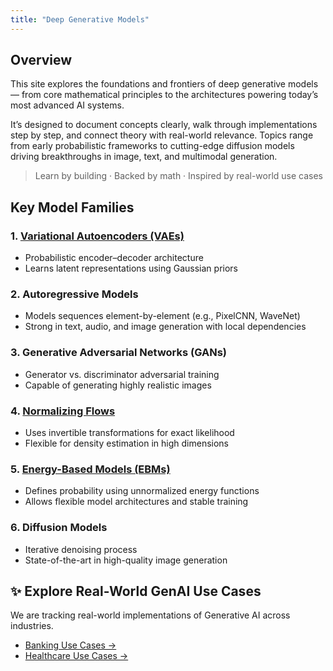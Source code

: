 ```yaml
---
title: "Deep Generative Models"
---
```


## Overview

This site explores the foundations and frontiers of deep generative models — from core mathematical principles to the architectures powering today’s most advanced AI systems.

It’s designed to document concepts clearly, walk through implementations step by step, and connect theory with real-world relevance. Topics range from early probabilistic frameworks to cutting-edge diffusion models driving breakthroughs in image, text, and multimodal generation.

> Learn by building · Backed by math · Inspired by real-world use cases


## Key Model Families

### 1. [Variational Autoencoders (VAEs)](vae.qmd) 
- Probabilistic encoder–decoder architecture  
- Learns latent representations using Gaussian priors  

### 2. Autoregressive Models 
- Models sequences element-by-element (e.g., PixelCNN, WaveNet)  
- Strong in text, audio, and image generation with local dependencies  

### 3. Generative Adversarial Networks (GANs)
- Generator vs. discriminator adversarial training  
- Capable of generating highly realistic images  

### 4. [Normalizing Flows](flows.qmd) 
- Uses invertible transformations for exact likelihood  
- Flexible for density estimation in high dimensions  

### 5. [Energy-Based Models (EBMs)](ebm.qmd)
- Defines probability using unnormalized energy functions
- Allows flexible model architectures and stable training

### 6. Diffusion Models  
- Iterative denoising process  
- State-of-the-art in high-quality image generation


## ✨ Explore Real-World GenAI Use Cases

We are tracking real-world implementations of Generative AI across industries.

- [Banking Use Cases →](gen-ai-use-cases/banking-use-cases.html)
- [Healthcare Use Cases →](gen-ai-use-cases/healthcare-use-cases.html)